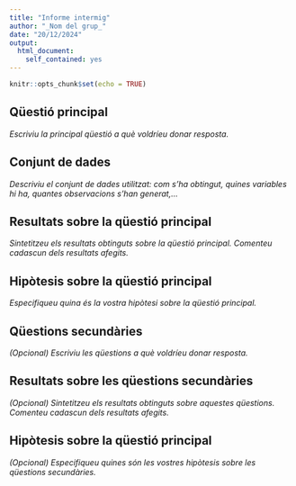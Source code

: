 ```yaml
---
title: "Informe intermig"
author: "_Nom del grup_"
date: "20/12/2024"
output:
  html_document:
    self_contained: yes
---
```


```r
knitr::opts_chunk$set(echo = TRUE)
```

## Qüestió principal

_Escriviu la principal qüestió a què voldríeu donar resposta._

## Conjunt de dades

_Descriviu el conjunt de dades utilitzat: com s'ha obtingut, quines variables hi ha, quantes observacions s'han generat,..._

## Resultats sobre la qüestió principal

_Sintetitzeu els resultats obtinguts sobre la qüestió principal. Comenteu cadascun dels resultats afegits._

## Hipòtesis sobre la qüestió principal

_Especifiqueu quina és la vostra hipòtesi sobre la qüestió principal._

## Qüestions secundàries

_(Opcional) Escriviu les qüestions a què voldríeu donar resposta._

## Resultats sobre les qüestions secundàries

_(Opcional) Sintetitzeu els resultats obtinguts sobre aquestes qüestions. Comenteu cadascun dels resultats afegits._

## Hipòtesis sobre la qüestió principal

_(Opcional) Especifiqueu quines són les vostres hipòtesis sobre les qüestions secundàries._
